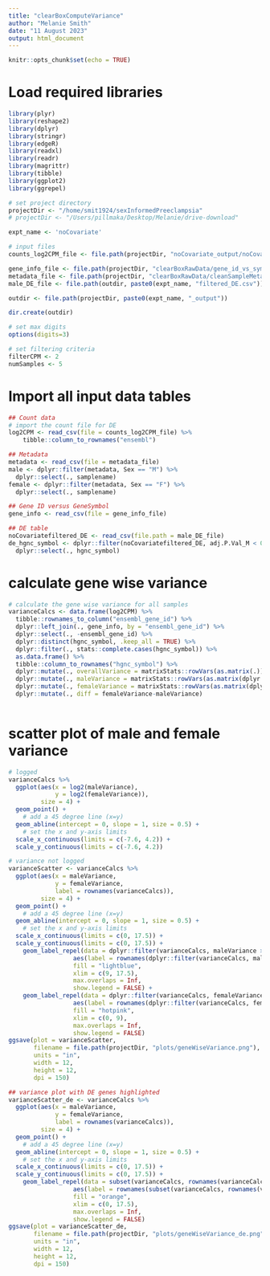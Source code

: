 ```yaml
---
title: "clearBoxComputeVariance"
author: "Melanie Smith"
date: "11 August 2023"
output: html_document
---
```


```r
knitr::opts_chunk$set(echo = TRUE)
```

# Load required libraries
```r
library(plyr)
library(reshape2)
library(dplyr)
library(stringr)
library(edgeR)
library(readxl)
library(readr)
library(magrittr)
library(tibble)
library(ggplot2)
library(ggrepel)

# set project directory
projectDir <- "/home/smit1924/sexInformedPreeclampsia"
# projectDir <- "/Users/pillmaka/Desktop/Melanie/drive-download"

expt_name <- 'noCovariate'

# input files
counts_log2CPM_file <- file.path(projectDir, "noCovariate_output/noCovariatelog2CPM.csv")

gene_info_file <- file.path(projectDir, "clearBoxRawData/gene_id_vs_symbol.csv")
metadata_file <- file.path(projectDir, "clearBoxRawData/cleanSampleMetadata.csv")
male_DE_file <- file.path(outdir, paste0(expt_name, "filtered_DE.csv"))

outdir <- file.path(projectDir, paste0(expt_name, "_output"))

dir.create(outdir)

# set max digits
options(digits=3)

# set filtering criteria
filterCPM <- 2
numSamples <- 5

```

# Import all input data tables
```r
## Count data
# import the count file for DE
log2CPM <- read_csv(file = counts_log2CPM_file) %>%
    tibble::column_to_rownames("ensembl")

## Metadata
metadata <- read_csv(file = metadata_file)
male <- dplyr::filter(metadata, Sex == "M") %>%
  dplyr::select(., samplename)
female <- dplyr::filter(metadata, Sex == "F") %>%
  dplyr::select(., samplename)

## Gene ID versus GeneSymbol
gene_info <- read_csv(file = gene_info_file)

## DE table
noCovariatefiltered_DE <- read_csv(file.path = male_DE_file)
de_hgnc_symbol <- dplyr::filter(noCovariatefiltered_DE, adj.P.Val_M < 0.02) %>%
  dplyr::select(., hgnc_symbol)

```

# calculate gene wise variance

```r

# calculate the gene wise variance for all samples
varianceCalcs <- data.frame(log2CPM) %>%
  tibble::rownames_to_column("ensembl_gene_id") %>%
  dplyr::left_join(., gene_info, by = "ensembl_gene_id") %>%
  dplyr::select(., -ensembl_gene_id) %>%
  dplyr::distinct(hgnc_symbol, .keep_all = TRUE) %>%
  dplyr::filter(., stats::complete.cases(hgnc_symbol)) %>%
  as.data.frame() %>%
  tibble::column_to_rownames("hgnc_symbol") %>%
  dplyr::mutate(., overallVariance = matrixStats::rowVars(as.matrix(.))) %>%
  dplyr::mutate(., maleVariance = matrixStats::rowVars(as.matrix(dplyr::select(., male$samplename)))) %>%
  dplyr::mutate(., femaleVariance = matrixStats::rowVars(as.matrix(dplyr::select(., female$samplename)))) %>%
  dplyr::mutate(., diff = femaleVariance-maleVariance)
  
```

# scatter plot of male and female variance

```r
# logged
varianceCalcs %>%
  ggplot(aes(x = log2(maleVariance),
             y = log2(femaleVariance)),
         size = 4) +
  geom_point() +
    # add a 45 degree line (x=y)
  geom_abline(intercept = 0, slope = 1, size = 0.5) +
    # set the x and y-axis limits
  scale_x_continuous(limits = c(-7.6, 4.2)) +
  scale_y_continuous(limits = c(-7.6, 4.2))

# variance not logged
varianceScatter <- varianceCalcs %>%
  ggplot(aes(x = maleVariance,
             y = femaleVariance,
             label = rownames(varianceCalcs)),
         size = 4) +
  geom_point() +
    # add a 45 degree line (x=y)
  geom_abline(intercept = 0, slope = 1, size = 0.5) +
    # set the x and y-axis limits
  scale_x_continuous(limits = c(0, 17.5)) +
  scale_y_continuous(limits = c(0, 17.5)) +
    geom_label_repel(data = dplyr::filter(varianceCalcs, maleVariance > 5),
                  aes(label = rownames(dplyr::filter(varianceCalcs, maleVariance > 5))),
                  fill = "lightblue",
                  xlim = c(9, 17.5),
                  max.overlaps = Inf,
                  show.legend = FALSE) +
    geom_label_repel(data = dplyr::filter(varianceCalcs, femaleVariance > 5),
                  aes(label = rownames(dplyr::filter(varianceCalcs, femaleVariance > 5))),
                  fill = "hotpink",
                  xlim = c(0, 9),
                  max.overlaps = Inf,
                  show.legend = FALSE)
ggsave(plot = varianceScatter,
       filename = file.path(projectDir, "plots/geneWiseVariance.png"),
       units = "in",
       width = 12,
       height = 12,
       dpi = 150)

## variance plot with DE genes highlighted
varianceScatter_de <- varianceCalcs %>%
  ggplot(aes(x = maleVariance,
             y = femaleVariance,
             label = rownames(varianceCalcs)),
         size = 4) +
  geom_point() +
    # add a 45 degree line (x=y)
  geom_abline(intercept = 0, slope = 1, size = 0.5) +
    # set the x and y-axis limits
  scale_x_continuous(limits = c(0, 17.5)) +
  scale_y_continuous(limits = c(0, 17.5)) +
    geom_label_repel(data = subset(varianceCalcs, rownames(varianceCalcs) %in% de_hgnc_symbol$hgnc_symbol),
                  aes(label = rownames(subset(varianceCalcs, rownames(varianceCalcs) %in% de_hgnc_symbol$hgnc_symbol))),
                  fill = "orange",
                  xlim = c(0, 17.5),
                  max.overlaps = Inf,
                  show.legend = FALSE)
ggsave(plot = varianceScatter_de,
       filename = file.path(projectDir, "plots/geneWiseVariance_de.png"),
       units = "in",
       width = 12,
       height = 12,
       dpi = 150)

```